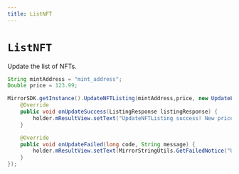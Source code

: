 ```yaml
---
title: ListNFT
---
```


# `ListNFT`

Update the list of NFTs.

```java
String mintAddress = "mint_address";
Double price = 123.99;

MirrorSDK.getInstance().UpdateNFTListing(mintAddress,price, new UpdateListListener() {
    @Override
    public void onUpdateSuccess(ListingResponse listingResponse) {
        holder.mResultView.setText("UpdateNFTListing success! New price:"+listingResponse.price);
    }

    @Override
    public void onUpdateFailed(long code, String message) {
        holder.mResultView.setText(MirrorStringUtils.GetFailedNotice("UpdateNFTListing",code,message));
    }
});
```
